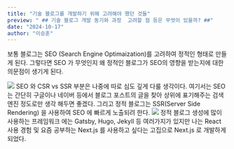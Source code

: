 ```yaml
---
title: "기술 블로그를 개발하기 위해 고려해야 했던 것들"
preview: " ## 기술 블로그 개발 동기와 과정  고려할 점 등은 무엇이 있을까? ##"
date: "2024-10-17"
author: "이승훈"
---
```


보통 블로그는 SEO (Search Engine Optimaization)를
고려하여 정적인 형태로 만들게 된다. 그렇다면 SEO 가 무엇인지
왜 정적인 블로그가 SEO의 영향을 받는지에 대한 의문점이 생기게 된다.

<img src="https://directiveconsulting.com/wp-content/uploads/2019/07/SEO-strategy.jpg" />
SEO 와 CSR vs SSR 부분은 나중에 따로 심도 깊게 다룰 생각이다. 여기서는 SEO는 간단히
구글이나 네이버 등에서 블로그 포스트의 글을 찾아 상위에 표기해주는 검색 엔진 정도로만
생각 해두면 좋겠다. 그리고 정적 블로그는 SSR(Server Side Rendering) 을 사용하여 SEO
에 빠르게 노출되려 한다.
<img
  className="border"
  src="https://encrypted-tbn0.gstatic.com/images?q=tbn:ANd9GcRo0Ub28hJ6K6cErjdjmggfKEhV3KfP--hD_A&s"
/>
정적 블로그 생성에 많이 사용하는 프레임워크 에는 Gatsby, Hugo, Jekyll 등 여러가지가
있지만 나는 React 사용 경험 및 요즘 공부하는 Next.js 를 사용하고 싶다는 고집으로
Next.js 로 개발하게 되었다.
